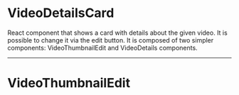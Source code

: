 
<Meta
  title="Packages/VideoPress/Video Details Card"
  component={VideoDetailsCard}
/>

# VideoDetailsCard

React component that shows a card with details about the given video. It is possible to change it via the edit button.
It is composed of two simpler components: VideoThumbnailEdit and VideoDetails components.

<Story id="packages-videopress-video-details-card--default" />

-------

# VideoThumbnailEdit

<Story id="packages-videopress-video-details-card--video-thumbnail-edit" />